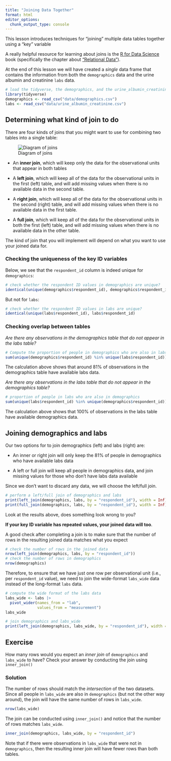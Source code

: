```yaml
---
title: "Joining Data Together"
format: html
editor_options: 
  chunk_output_type: console
---
```


This lesson introduces techniques for "joining" multiple data tables together using a "key" variable

A really helpful resource for learning about joins is the [R for Data Science](https://r4ds.had.co.nz/index.html) book (specifically the chapter about ["Relational Data"](https://r4ds.had.co.nz/relational-data.html)).

At the end of this lesson we will have created a *single* data frame that contains the information from both the `demographics` data and the urine albumin and creatinine `labs` data.

```r
# load the tidyverse, the demographics, and the urine_albumin_creatinine data
library(tidyverse)
demographics <- read_csv("data/demographics.csv")
labs <- read_csv("data/urine_albumin_creatinine.csv")
```

## Determining what kind of join to do

There are four kinds of joins that you might want to use for combining two tables into a single table:

![Diagram of joins](figures/joins.png)

-   An **inner join**, which will keep only the data for the observational units that appear in both tables

-   A **left join**, which will keep all of the data for the observational units in the first (left) table, and will add missing values when there is no available data in the second table.

-   A **right join**, which will keep all of the data for the observational units in the second (right) table, and will add missing values when there is no available data in the first table.

-   A **full join**, which will keep all of the data for the observational units in both the first (left) table, and will add missing values when there is no available data in the other table.

The kind of join that you will implement will depend on what you want to use your joined data for.



### Checking the uniqueness of the key ID variables

Below, we see that the `respondent_id` column is indeed unique for `demographics`:

```r
# check whether the respondent ID values in demographics are unique?
identical(unique(demographics$respondent_id), demographics$respondent_id)
```

But not for `labs`:

```r
# check whether the respondent ID values in labs are unique?
identical(unique(labs$respondent_id), labs$respondent_id)
```







### Checking overlap between tables


*Are there any observations in the demographics table that do not appear in the labs table?*

```r
# Compute the proportion of people in demographics who are also in labs
sum(unique(demographics$respondent_id) %in% unique(labs$respondent_id)) / n_distinct(demographics$respondent_id)
```

The calculation above shows that around 81% of observations in the demographics table have available labs data.





*Are there any observations in the labs table that do not appear in the demographics table?*

```r
# proportion of people in labs who are also in demographics
sum(unique(labs$respondent_id) %in% unique(demographics$respondent_id)) / n_distinct(labs$respondent_id)
```

The calculation above shows that 100% of observations in the labs table have available demographics data.










## Joining demographics and labs

Our two options for to join demographics (left) and labs (right) are:

-   An inner or right join will only keep the 81% of people in demographics who have available labs data

-   A left or full join will keep all people in demographics data, and join missing values for those who don't have labs data available

Since we don't want to discard any data, we will choose the left/full join.


```r
# perform a left/full join of demographics and labs
print(left_join(demographics, labs, by = "respondent_id"), width = Inf)
print(full_join(demographics, labs, by = "respondent_id"), width = Inf)
```

Look at the results above, does something look wrong to you?













**If your key ID variable has repeated values, your joined data will too**.

A good check after completing a join is to make sure that the number of rows in the resulting joined data matches what you expect


```r
# check the number of rows in the joined data
nrow(left_join(demographics, labs, by = "respondent_id"))
# check the number of rows in demographics
nrow(demographics)
```







Therefore, to ensure that we have just one row per observational unit (i.e., per `respondent_id` value), we need to join the wide-format `labs_wide` data instead of the long-format `labs` data.

```r
# compute the wide format of the labs data
labs_wide <- labs |> 
  pivot_wider(names_from = "lab", 
              values_from = "measurement")
labs_wide
```


```r
# join demographics and labs_wide
print(left_join(demographics, labs_wide, by = "respondent_id"), width = Inf)
```






## Exercise

How many rows would you expect an *inner join* of `demographics` and `labs_wide` to have? Check your answer by conducting the join using `inner_join()`

### Solution

The number of rows should match the *intersection* of the two datasets. Since all people in `labs_wide` are also in `demographics` (but not the other way around), the join will have the same number of rows in `labs_wide`.

```r
nrow(labs_wide)
```

The join can be conducted using `inner_join()` and notice that the number of rows matches `labs_wide`.

```r
inner_join(demographics, labs_wide, by = "respondent_id")
```

Note that if there were observations in `labs_wide` that were not in `demographics`, then the resulting inner join will have fewer rows than both tables.


